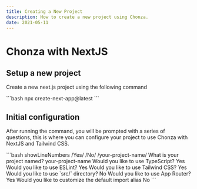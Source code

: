 ```yaml
---
title: Creating a New Project
description: How to create a new project using Chonza.
date: 2021-05-11
---
```


# Chonza with NextJS

## Setup a new project

Create a new next.js project using the following command

<CodeBlockWrapper size="full">
```bash
npx create-next-app@latest
```
</CodeBlockWrapper>

## Initial configuration

After running the command, you will be prompted with a series of questions, this is where you can configure your project to use Chonza with NextJS and Tailwind CSS.

<CodeBlockWrapper size="full">
```bash showLineNumbers /Yes/ /No/ /your-project-name/
What is your project named? your-project-name
Would you like to use TypeScript? Yes
Would you like to use ESLint? Yes
Would you like to use Tailwind CSS? Yes
Would you like to use `src/` directory? No
Would you like to use App Router? Yes
Would you like to customize the default import alias No
```
</CodeBlockWrapper>

